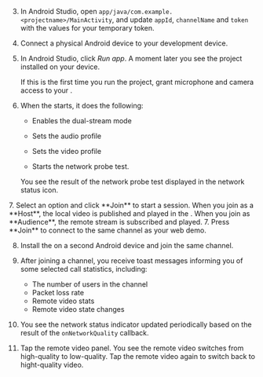 <PlatformWrapper platform="android">

3. In Android Studio, open `app/java/com.example.<projectname>/MainActivity`, and update `appId`, `channelName` and `token` with the values for your temporary token.

4. Connect a physical Android device to your development device.

5. In Android Studio, click *Run app*. A moment later you see the project installed on your device.

    If this is the first time you run the project, grant microphone and camera access to your <Vpl k="CLIENT" />.

6. When the <Vpl k="CLIENT" /> starts, it does the following:

    * Enables the dual-stream mode

    * Sets the audio profile 

    * Sets the video profile

    * Starts the network probe test.
    
    You see the result of the network probe test displayed in the network status icon.

<ProductWrapper product="interactive-live-streaming">
7. Select an option and click **Join** to start a session. When you join as a **Host**, the local video is published and played in the <Vpl k="CLIENT" />. When you join as **Audience**, the remote stream is subscribed and played.
</ProductWrapper>

<ProductWrapper product="video-calling">
7. Press **Join** to connect to the same channel as your web demo.
</ProductWrapper>

8. Install the <Vpl k="CLIENT" /> on a second Android device and join the same channel.

9. After joining a channel, you receive toast messages informing you of some selected call statistics, including: 

    * The number of users in the channel
    * Packet loss rate
    * Remote video stats
    * Remote video state changes 

10. You see the network status indicator updated periodically based on the result of the `onNetworkQuality` callback.

11. Tap the remote video panel. You see the remote video switches from high-quality to low-quality. Tap the remote video again to switch back to hight-quality video.

</PlatformWrapper>
